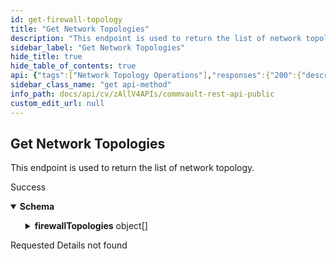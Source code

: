 ```yaml
---
id: get-firewall-topology
title: "Get Network Topologies"
description: "This endpoint is used to return the list of network topology."
sidebar_label: "Get Network Topologies"
hide_title: true
hide_table_of_contents: true
api: {"tags":["Network Topology Operations"],"responses":{"200":{"description":"Success","content":{"application/json":{"schema":{"type":"object","properties":{"firewallTopologies":{"type":"array","items":{"properties":{"clientType":{"description":"The type of clients associated with the topology.","enum":["SERVER","LAPTOP"],"title":"firewallClientType","type":"string"},"topology":{"properties":{"id":{"format":"int32","type":"integer","x-terraform-omitempty":true,"x-terraform-set-key":true},"name":{"nullable":true,"type":"string"}},"type":"object"},"topologyType":{"description":"The type of topology of client groups (and sometimes network gateway) for this instance.","enum":["NETWORK_GATEWAY","ONE_WAY","TWO_WAY","CASCADING_GATEWAYS","ONEWAY_FORWARDING"],"title":"firewallTopologyTypes","type":"string"}},"title":"","type":"object"}}}}}}},"404":{"description":"Requested Details not found"}},"operationId":"GETFirewallTopology","description":"This endpoint is used to return the list of network topology.","method":"get","path":"/V4/NetworkTopology","servers":[{"url":"http://{hostname}/webconsole/api","variables":{"hostname":{"default":"localhost","description":"Webconsole"}}}],"securitySchemes":{"token":{"in":"header","name":"Authtoken","type":"apiKey"}},"info":{"version":"1.0.0","contact":{},"description":"## Welcome\n\nWelcome to Commvault's Rest APIs. You can explore our APIs in [Postman](https://getpostman.com) using the predefined requests we created\n\nThe current version of this documentation is **Commvault Platform Release 2022E**.\n\nYou can access LTS documentation here:\n\n[Feature Release 11.20](https://documenter.getpostman.com/view/2046098/UVR7KoPJ)\n\n[Feature Release 11.24](https://documenter.getpostman.com/view/2046098/UVR7KoPL)\n\nFor more V2 and Latest APIs, please visit your API Explorer page.  \n[*More Details*](http://documentation.commvault.com/commvault/v11/article?p=107350_1.htm)\n\n## Setup\n\nTo get started, [create an environment in Postman](https://www.getpostman.com/docs/environments), select that environment, and set your environment variables by entering necessary values in the `0 - Setup/Environment Setup` pre-request script ([documentation on pre-request scripts](http://www.getpostman.com/docs/pre_request_scripts)). Also, Some of our calls might have dependencies. `GET`/`PUT`/`DELETE` may only work after an item is created with a `POST`.\n\nThe same set of APIs can be used for both XML and JSON. If you want to get equivalent JSON for the XML, use our [API](https://api.commvault.com/#fe2fa795-dd7c-4416-857d-75704b52be8c) for conversion.\n\n**Note:** Swagger Documentation for V2/Latest APIs are present in the following URL:  \n`{ServerURL}/sandbox/apiexplorer`\n\n[*More Details*](http://documentation.commvault.com/commvault/v11/article?p=45551.htm)","title":"Commvault Rest API - Public"},"postman":{"name":"Get Network Topologies","description":{"content":"This endpoint is used to return the list of network topology.","type":"text/plain"},"url":{"path":["V4","NetworkTopology"],"host":["{{baseUrl}}"],"query":[],"variable":[]},"header":[{"key":"Accept","value":"application/json"}],"method":"GET"}}
sidebar_class_name: "get api-method"
info_path: docs/api/cv/zAllV4APIs/commvault-rest-api-public
custom_edit_url: null
---
```



## Get Network Topologies



This endpoint is used to return the list of network topology.

<div><ApiTabs><TabItem label={"200"} value={"200"}><div>

Success

</div><div><MimeTabs schemaType={"response"}><TabItem label={"application/json"} value={"application/json"}><SchemaTabs><TabItem label={"Schema"} value={"Schema"}><details style={{}} data-collapsed={false} open={true}><summary style={{"textAlign":"left"}}><strong>Schema</strong></summary><div style={{"textAlign":"left","marginLeft":"1rem"}}></div><ul style={{"marginLeft":"1rem"}}><SchemaItem collapsible={true} className={"schemaItem"}><details style={{}}><summary style={{}}><strong>firewallTopologies</strong><span style={{"opacity":"0.6"}}> object[]</span></summary><div style={{"marginLeft":"1rem"}}><SchemaItem collapsible={false} name={"clientType"} required={false} deprecated={undefined} schemaDescription={"The type of clients associated with the topology."} schemaName={"firewallClientType"} qualifierMessage={"**Possible values:** [`SERVER`, `LAPTOP`]"} defaultValue={undefined}></SchemaItem><SchemaItem collapsible={true} className={"schemaItem"}><details style={{}}><summary style={{}}><strong>topology</strong><span style={{"opacity":"0.6"}}> object</span></summary><div style={{"marginLeft":"1rem"}}><SchemaItem collapsible={false} name={"id"} required={false} deprecated={undefined} schemaDescription={undefined} schemaName={"int32"} qualifierMessage={undefined} defaultValue={undefined}></SchemaItem><SchemaItem collapsible={false} name={"name"} required={false} deprecated={undefined} schemaDescription={undefined} schemaName={"string"} qualifierMessage={undefined} defaultValue={undefined}></SchemaItem></div></details></SchemaItem><SchemaItem collapsible={false} name={"topologyType"} required={false} deprecated={undefined} schemaDescription={"The type of topology of client groups (and sometimes network gateway) for this instance."} schemaName={"firewallTopologyTypes"} qualifierMessage={"**Possible values:** [`NETWORK_GATEWAY`, `ONE_WAY`, `TWO_WAY`, `CASCADING_GATEWAYS`, `ONEWAY_FORWARDING`]"} defaultValue={undefined}></SchemaItem></div></details></SchemaItem></ul></details></TabItem><TabItem label={"Example (from schema)"} value={"Example (from schema)"}><ResponseSamples responseExample={"{\n  \"firewallTopologies\": [\n    {\n      \"clientType\": \"SERVER\",\n      \"topology\": {\n        \"id\": 0,\n        \"name\": \"string\"\n      },\n      \"topologyType\": \"NETWORK_GATEWAY\"\n    }\n  ]\n}"} language={"json"}></ResponseSamples></TabItem></SchemaTabs></TabItem></MimeTabs></div></TabItem><TabItem label={"404"} value={"404"}><div>

Requested Details not found

</div><div></div></TabItem></ApiTabs></div>
      